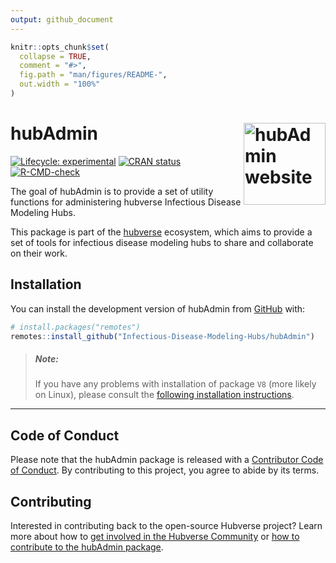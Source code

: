 ```yaml
---
output: github_document
---
```


<!-- README.md is generated from README.Rmd. Please edit that file -->

```r
knitr::opts_chunk$set(
  collapse = TRUE,
  comment = "#>",
  fig.path = "man/figures/README-",
  out.width = "100%"
)
```


# hubAdmin <a href="https://Infectious-Disease-Modeling-Hubs.github.io/hubAdmin/"><img src="man/figures/logo.png" align="right" height="131" alt="hubAdmin website" /></a>

<!-- badges: start -->
[![Lifecycle: experimental](https://img.shields.io/badge/lifecycle-experimental-orange.svg)](https://lifecycle.r-lib.org/articles/stages.html#experimental)
[![CRAN status](https://www.r-pkg.org/badges/version/hubAdmin)](https://CRAN.R-project.org/package=hubAdmin)
[![R-CMD-check](https://github.com/Infectious-Disease-Modeling-Hubs/hubAdmin/actions/workflows/R-CMD-check.yaml/badge.svg)](https://github.com/Infectious-Disease-Modeling-Hubs/hubAdmin/actions/workflows/R-CMD-check.yaml)
<!-- badges: end -->

The goal of hubAdmin is to provide a set of utility functions for administering hubverse Infectious Disease Modeling Hubs. 

This package is part of the [hubverse](https://hubdocs.readthedocs.io/en/latest/) ecosystem, which aims to provide a set of tools for infectious disease modeling hubs to share and collaborate on their work.

## Installation

You can install the development version of hubAdmin from [GitHub](https://github.com/) with:

``` r
# install.packages("remotes")
remotes::install_github("Infectious-Disease-Modeling-Hubs/hubAdmin")
```

> #####  **Note:**
> If you have any problems with installation of package `V8` (more likely on Linux), please consult the [following installation instructions](https://github.com/jeroen/V8#installation).

***

## Code of Conduct

Please note that the hubAdmin package is released with a [Contributor Code of Conduct](.github/CODE_OF_CONDUCT.md). By contributing to this project, you agree to abide by its terms.


## Contributing

Interested in contributing back to the open-source Hubverse project?
Learn more about how to [get involved in the Hubverse Community](https://hubdocs.readthedocs.io/en/latest/overview/contribute.html) or [how to contribute to the hubAdmin package](.github/CONTRIBUTING.md).
